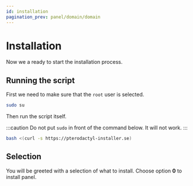 ```yaml
---
id: installation
pagination_prev: panel/domain/domain
---
```



# Installation

Now we a ready to start the installation process.

## Running the script

First we need to make sure that the `root` user is selected.

```bash
sudo su
```

Then run the script itself.

:::caution
Do not put `sudo` in front of the command below. It will not work.
:::

```bash
bash <(curl -s https://pterodactyl-installer.se)
```

## Selection

You will be greeted with a selection of what to install.
Choose option **0** to install panel.

<AsciinemaPlayer src="/casts/install_panel.cast" speed={0.4} />
